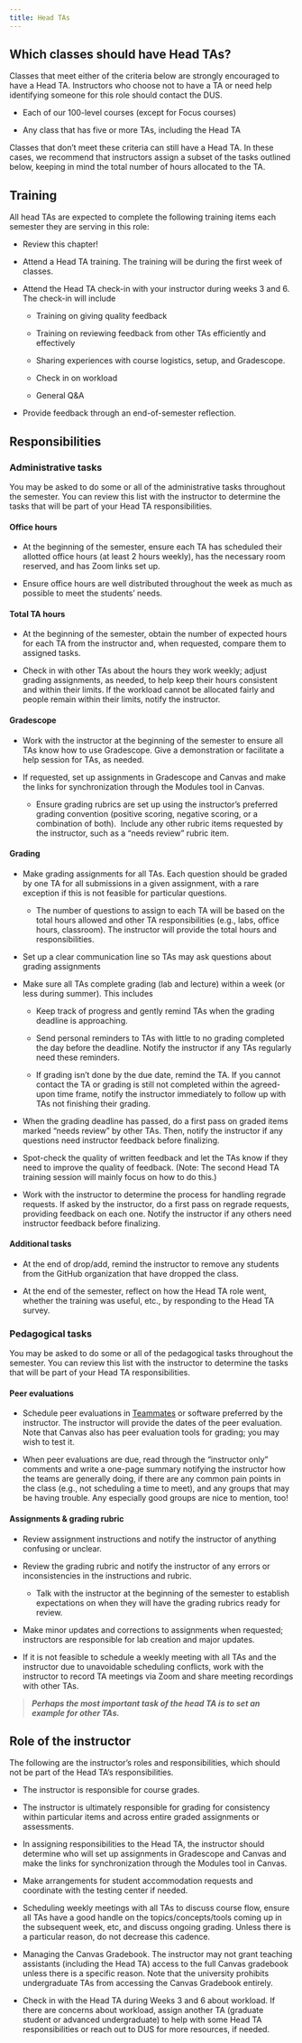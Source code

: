 ```yaml
---
title: Head TAs
---
```


## Which classes should have Head TAs?

Classes that meet either of the criteria below are strongly encouraged to have a Head TA. Instructors who choose not to have a TA or need help identifying someone for this role should contact the DUS.

-   Each of our 100-level courses (except for Focus courses)

-   Any class that has five or more TAs, including the Head TA

Classes that don't meet these criteria can still have a Head TA. In these cases, we recommend that instructors assign a subset of the tasks outlined below, keeping in mind the total number of hours allocated to the TA.

## Training

All head TAs are expected to complete the following training items each semester they are serving in this role:

-   Review this chapter!

-   Attend a Head TA training. The training will be during the first week of classes.

-   Attend the Head TA check-in with your instructor during weeks 3 and 6. The check-in will include

    -   Training on giving quality feedback

    -   Training on reviewing feedback from other TAs efficiently and effectively

    -   Sharing experiences with course logistics, setup, and Gradescope.

    -   Check in on workload

    -   General Q&A

-   Provide feedback through an end-of-semester reflection.

## Responsibilities

### Administrative tasks

You may be asked to do some or all of the administrative tasks throughout the semester. You can review this list with the instructor to determine the tasks that will be part of your Head TA responsibilities.

#### Office hours

-   At the beginning of the semester, ensure each TA has scheduled their allotted office hours (at least 2 hours weekly), has the necessary room reserved, and has Zoom links set up.

-   Ensure office hours are well distributed throughout the week as much as possible to meet the students' needs.

#### Total TA hours

-   At the beginning of the semester, obtain the number of expected hours for each TA from the instructor and, when requested, compare them to assigned tasks.

-   Check in with other TAs about the hours they work weekly; adjust grading assignments, as needed, to help keep their hours consistent and within their limits. If the workload cannot be allocated fairly and people remain within their limits, notify the instructor.

#### Gradescope

-   Work with the instructor at the beginning of the semester to ensure all TAs know how to use Gradescope. Give a demonstration or facilitate a help session for TAs, as needed. 

-   If requested, set up assignments in Gradescope and Canvas and make the links for synchronization through the Modules tool in Canvas.

    -   Ensure grading rubrics are set up using the instructor's preferred grading convention (positive scoring, negative scoring, or a combination of both).  Include any other rubric items requested by the instructor, such as a "needs review" rubric item.

#### Grading

-   Make grading assignments for all TAs. Each question should be graded by one TA for all submissions in a given assignment, with a rare exception if this is not feasible for particular questions.

    -   The number of questions to assign to each TA will be based on the total hours allowed and other TA responsibilities (e.g., labs, office hours, classroom). The instructor will provide the total hours and responsibilities. 

-   Set up a clear communication line so TAs may ask questions about grading assignments

-   Make sure all TAs complete grading (lab and lecture) within a week (or less during summer). This includes

    -   Keep track of progress and gently remind TAs when the grading deadline is approaching.

    -   Send personal reminders to TAs with little to no grading completed the day before the deadline. Notify the instructor if any TAs regularly need these reminders.

    -   If grading isn't done by the due date, remind the TA. If you cannot contact the TA or grading is still not completed within the agreed-upon time frame, notify the instructor immediately to follow up with TAs not finishing their grading.

-   When the grading deadline has passed, do a first pass on graded items marked "needs review" by other TAs. Then, notify the instructor if any questions need instructor feedback before finalizing.

-   Spot-check the quality of written feedback and let the TAs know if they need to improve the quality of feedback. (Note: The second Head TA training session will mainly focus on how to do this.)

-   Work with the instructor to determine the process for handling regrade requests. If asked by the instructor, do a first pass on regrade requests, providing feedback on each one. Notify the instructor if any others need instructor feedback before finalizing.

#### Additional tasks

-   At the end of drop/add, remind the instructor to remove any students from the GitHub organization that have dropped the class. 

-   At the end of the semester, reflect on how the Head TA role went, whether the training was useful, etc., by responding to the Head TA survey.

### Pedagogical tasks

You may be asked to do some or all of the pedagogical tasks throughout the semester. You can review this list with the instructor to determine the tasks that will be part of your Head TA responsibilities.

#### Peer evaluations

-   Schedule peer evaluations in [Teammates](https://teammatesv4.appspot.com/) or software preferred by the instructor. The instructor will provide the dates of the peer evaluation. Note that Canvas also has peer evaluation tools for grading; you may wish to test it.

-   When peer evaluations are due, read through the "instructor only" comments and write a one-page summary notifying the instructor how the teams are generally doing, if there are any common pain points in the class (e.g., not scheduling a time to meet), and any groups that may be having trouble. Any especially good groups are nice to mention, too!

#### Assignments & grading rubric

-   Review assignment instructions and notify the instructor of anything confusing or unclear. 

-   Review the grading rubric and notify the instructor of any errors or inconsistencies in the instructions and rubric.

    -   Talk with the instructor at the beginning of the semester to establish expectations on when they will have the grading rubrics ready for review. 

-   Make minor updates and corrections to assignments when requested; instructors are responsible for lab creation and major updates.

-   If it is not feasible to schedule a weekly meeting with all TAs and the instructor due to unavoidable scheduling conflicts, work with the instructor to record TA meetings via Zoom and share meeting recordings with other TAs.

> ***Perhaps the most important task of the head TA is to set an example for other TAs.*** 

## Role of the instructor

The following are the instructor's roles and responsibilities, which should not be part of the Head TA's responsibilities.

-   The instructor is responsible for course grades.

-   The instructor is ultimately responsible for grading for consistency within particular items and across entire graded assignments or assessments.

-   In assigning responsibilities to the Head TA, the instructor should determine who will set up assignments in Gradescope and Canvas and make the links for synchronization through the Modules tool in Canvas.

-   Make arrangements for student accommodation requests and coordinate with the testing center if needed.

-   Scheduling weekly meetings with all TAs to discuss course flow, ensure all TAs have a good handle on the topics/concepts/tools coming up in the subsequent week, etc, and discuss ongoing grading. Unless there is a particular reason, do not decrease this cadence.

-   Managing the Canvas Gradebook. The instructor may not grant teaching assistants (including the Head TA) access to the full Canvas gradebook unless there is a specific reason. Note that the university prohibits undergraduate TAs from accessing the Canvas Gradebook entirely.

-   Check in with the Head TA during Weeks 3 and 6 about workload. If there are concerns about workload, assign another TA (graduate student or advanced undergraduate) to help with some Head TA responsibilities or reach out to DUS for more resources, if needed.